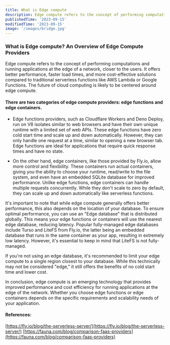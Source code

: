 ```yaml
---
title: What is Edge compute
description: Edge compute refers to the concept of performing computations and running applications at the edge of a network, closer to the users.
publishedTime: '2023-09-15'
modifiedTime: '2023-09-15'
image: '/images/bridge.jpg'
---
```


### What is Edge compute? An Overview of Edge Compute Providers

Edge compute refers to the concept of performing computations and running applications at the edge of a network, closer to the users. It offers better performance, faster load times, and more cost-effective solutions compared to traditional serverless functions like AWS Lambda or Google Functions. The future of cloud computing is likely to be centered around edge compute.

#### There are two categories of edge compute providers: edge functions and edge containers.

- Edge functions providers, such as Cloudflare Workers and Deno Deploy, run on V8 isolates similar to web browsers and have their own unique runtime with a limited set of web APIs. These edge functions have zero cold start time and scale up and down automatically. However, they can only handle one request at a time, similar to opening a new browser tab. Edge functions are ideal for applications that require quick response times and have no state.

- On the other hand, edge containers, like those provided by Fly.io, allow more control and flexibility. These containers run actual containers, giving you the ability to choose your runtime, read/write to the file system, and even have an embedded SQLite database for improved performance. Unlike edge functions, edge containers can handle multiple requests concurrently. While they don't scale to zero by default, they can scale up and down automatically like serverless functions.

It's important to note that while edge compute generally offers better performance, this also depends on the location of your database. To ensure optimal performance, you can use an "Edge database" that is distributed globally. This means your edge functions or containers will use the nearest edge database, reducing latency. Popular fully-managed edge databases include Turso and LiteFS from Fly.io, the latter being an embedded database that runs in the same container as your app, resulting in extremely low latency. However, it's essential to keep in mind that LiteFS is not fully-managed.

If you're not using an edge database, it's recommended to limit your edge compute to a single region closest to your database. While this technically may not be considered "edge," it still offers the benefits of no cold start time and lower cost.

In conclusion, edge compute is an emerging technology that provides improved performance and cost efficiency for running applications at the edge of the network. Whether you choose edge functions or edge containers depends on the specific requirements and scalability needs of your application.

#### [](#references)References:

[https://fly.io/blog/the-serverless-server/](https://fly.io/blog/the-serverless-server/)
[https://fauna.com/blog/comparison-faas-providers](https://fauna.com/blog/comparison-faas-providers)
